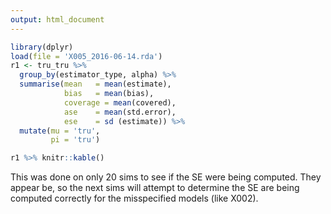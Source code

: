 ```yaml
---
output: html_document
---
```



```r
library(dplyr)
load(file = 'X005_2016-06-14.rda')
r1 <- tru_tru %>%
  group_by(estimator_type, alpha) %>%
  summarise(mean   = mean(estimate),
            bias   = mean(bias),
            coverage = mean(covered),
            ase    = mean(std.error),
            ese    = sd (estimate)) %>%
  mutate(mu = 'tru',
         pi = 'tru') 

r1 %>% knitr::kable()
```

This was done on only 20 sims to see if the SE were being computed. They appear be, so the next sims will attempt to determine the SE are being computed correctly for the misspecified models (like X002). 